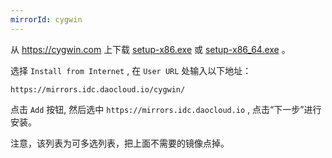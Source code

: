 ```yaml
---
mirrorId: cygwin
---
```


从 https://cygwin.com 上下载 [setup-x86.exe](https://cygwin.com/setup-x86.exe) 或 [setup-x86_64.exe](https://cygwin.com/setup-x86_64.exe) 。

选择 `Install from Internet` , 在 `User URL` 处输入以下地址：

```plaintext
https://mirrors.idc.daocloud.io/cygwin/
```

点击 `Add` 按钮, 然后选中 `https://mirrors.idc.daocloud.io` , 点击“下一步”进行安装。

注意，该列表为可多选列表，把上面不需要的镜像点掉。